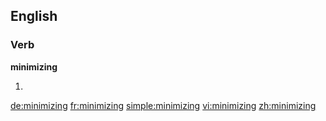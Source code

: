 ==English==

===Verb===
'''minimizing'''

# {{present participle of|minimize}}

[[de:minimizing]]
[[fr:minimizing]]
[[simple:minimizing]]
[[vi:minimizing]]
[[zh:minimizing]]